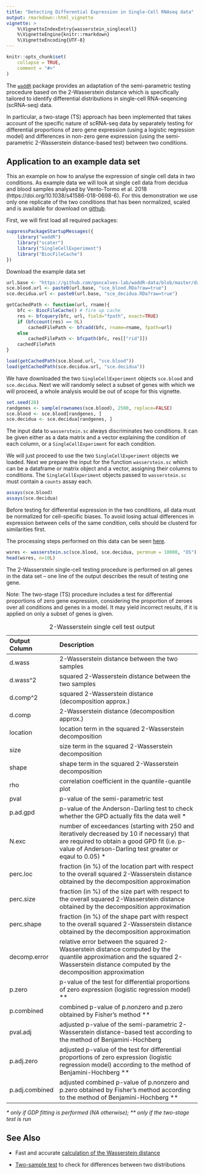 ```yaml
---
title: "Detecting Differential Expression in Single-Cell RNAseq data"
output: rmarkdown::html_vignette
vignette: >
    %\VignetteIndexEntry{wasserstein_singlecell}
    %\VignetteEngine{knitr::rmarkdown}
    %\VignetteEncoding{UTF-8}
---
```


```r
knitr::opts_chunk$set(
    collapse = TRUE,
    comment = "#>"
)
```



The [`waddR`](waddR.html) package provides an adaptation of the semi-parametric
testing procedure based on the 2-Wasserstein distance which is specifically
tailored to identify differential distributions in single-cell RNA-seqencing
(scRNA-seq) data. 


In particular, a two-stage (TS) approach has been implemented that takes account
of the specific nature of scRNA-seq data by separately testing for differential
proportions of zero gene expression (using a logistic regression model) and
differences in non-zero gene expression (using the semi-parametric
2-Wasserstein distance-based test) between two conditions.

## Application to an example data set


This an example on how to analyse the expression of single cell data in two
conditions.
As example data we will look at single cell data from decidua and blood samples
analysed by Vento-Tormo et al. 2018 
(https://doi.org/10.1038/s41586-018-0698-6).
For this demonstration we use only one replicate of the two conditions that has
been normalized, scaled and is available for download on
[github](https://github.com/goncalves-lab/waddR-data/).

First, we will first load all required packages:

```r
suppressPackageStartupMessages({
    library("waddR")
    library("scater")
    library("SingleCellExperiment")
    library("BiocFileCache")
})
```

Download the example data set

```r
url.base <- "https://github.com/goncalves-lab/waddR-data/blob/master/data/"
sce.blood.url <- paste0(url.base, "sce_blood.RDa?raw=true")
sce.decidua.url <- paste0(url.base, "sce_decidua.RDa?raw=true")

getCachedPath <- function(url, rname){
    bfc <- BiocFileCache() # fire up cache
    res <- bfcquery(bfc, url, field="fpath", exact=TRUE)
    if (bfccount(res) == 0L)
        cachedFilePath <- bfcadd(bfc, rname=rname, fpath=url)
    else
        cachedFilePath <- bfcpath(bfc, res[["rid"]])
    cachedFilePath
}

load(getCachedPath(sce.blood.url, "sce.blood"))
load(getCachedPath(sce.decidua.url, "sce.decidua"))
```

We have downloaded the two `SingleCellExperiment` objects `sce.blood` and
`sce.decidua`.
Next we will randomly select a subset of genes with which we will proceed, a
whole analysis would be out of scope for this vignette.

```r
set.seed(28)
randgenes <- sample(rownames(sce.blood), 2500, replace=FALSE)
sce.blood <- sce.blood[randgenes, ]
sce.decidua <- sce.decidua[randgenes, ]
```

The input data to `wasserstein.sc` always discriminates two conditions.
It can be given either as a data matrix and a vector explaining the condition
of each column, or a `SingleCellExperiment` for each condition.

We will just proceed to use the two `SingleCellExperiment` objects we loaded.
Next we prepare the input for the function `wasserstein.sc` which can be a
dataframe or matrix object and a vector, assigning their columns to conditions.
The `SingleCellExperiment` objects passed to `wasserstein.sc` must contain a
`counts` assay each.

```r
assays(sce.blood)
assays(sce.decidua)
```

Before testing for differential expression in the two conditions, all data
must be normalized for cell-specific biases.
To avoid losing actual differences in expression between cells of the same
condition, cells should be clusterd for similarities first.

The processing steps performed on this data can be seen 
[here](https://github.com/goncalves-lab/waddr-data.git).

```r
wsres <- wasserstein.sc(sce.blood, sce.decidua, permnum = 10000, "OS")
head(wsres, n=10L)
```

The 2-Wasserstein single-cell testing procedure is performed on all genes in
the data set -- one line of the output describes the result of testing one
gene.

Note: The two-stage (TS) procedure includes a test for differential proportions
of zero gene expression, considering the proportion of zeroes over all
conditions and genes in a model.
It may yield incorrect results, if it is applied on only a subset of genes is
given.



: 2-Wasserstein single cell test output 

| Output Column | Description                                                 |
|:--------------|:------------------------------------------------------------|
| d.wass        | 2-Wasserstein distance between the two samples              |
| d.wass^2      | squared 2-Wasserstein distance between the two samples      |
| d.comp^2      | squared 2-Wasserstein distance (decomposition approx.)      |
| d.comp        | 2-Wasserstein distance (decomposition approx.)              |
| location      | location term in the squared 2-Wasserstein decomposition    |
| size          | size term in the squared 2-Wasserstein decomposition        |
| shape         | shape term in the squared 2-Wasserstein decomposition       |
| rho           | correlation coefficient in the quantile-quantile plot       |
| pval          | p-value of the semi-parametric test                         |
| p.ad.gpd      | p-value of the Anderson-Darling test to check whether the GPD actually fits the data well \* |
| N.exc         | number of exceedances (starting with 250 and iteratively decreased by 10 if necessary) that are required to obtain a good GPD fit (i.e. p-value of Anderson-Darling test  greater or eqaul to 0.05) \* |
| perc.loc      | fraction (in %) of the location part with respect to the overall squared 2-Wasserstein distance obtained by the decomposition approximation |
| perc.size     | fraction (in %) of the size part with respect to the overall squared 2-Wasserstein distance obtained by the decomposition approximation |
| perc.shape    | fraction (in %) of the shape part with respect to the overall squared 2-Wasserstein distance obtained by the decomposition approximation |
| decomp.error | relative error between the squared 2-Wasserstein distance computed by the quantile approximation and the squared 2-Wasserstein distance computed by the decomposition approximation |
| p.zero        | p-value of the test for differential proportions of zero expression (logistic regression model) \*\* |
| p.combined    | combined p-value of p.nonzero and p.zero obtained by Fisher’s method \*\* |
| pval.adj      | adjusted p-value of the semi-parametric 2-Wasserstein distance-based test according to the method of Benjamini-Hochberg |
| p.adj.zero    | adjusted p-value of the test for differential proportions of zero expression (logistic regression model) according to the method of Benjamini-Hochberg \*\* |
|  p.adj.combined | adjusted combined p-value of p.nonzero and p.zero obtained by Fisher’s method according to the method of Benjamini-Hochberg \*\* |

*\* only if GDP fitting is performed (NA otherwise);* 
*\*\* only if the two-stage test is run*


## See Also

* Fast and accurate 
[calculation of the  Wasserstein distance](wasserstein_metric.html)

* [Two-sample test](wasserstein_test.html) to check for differences between two
distributions

